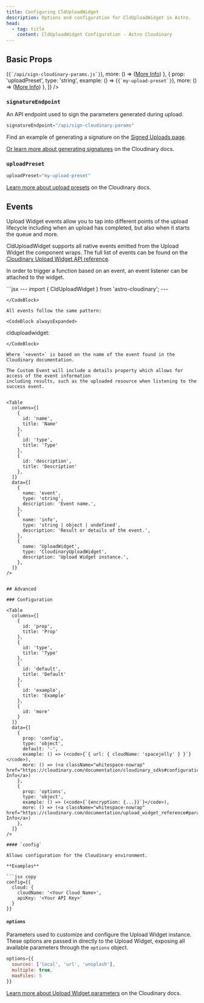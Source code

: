 ```yaml
---
title: Configuring CldUploadWidget
description: Options and configuration for CldUploadWidget in Astro.
head:
  - tag: title
    content: CldUploadWidget Configuration - Astro Cloudinary
---
```



## Basic Props

<Table
  columns={[
    {
      id: 'prop',
      title: 'Prop'
    },
    {
      id: 'type',
      title: 'Type'
    },
    {
      id: 'example',
      title: 'Example'
    },
    {
      id: 'more'
    }
  ]}
  data={[
    {
      prop: 'signatureEndpoint',
      type: 'string',
      example: () => (<code>{`/api/sign-cloudinary-params.js`}</code>),
      more: () => (<a className="whitespace-nowrap" href="/clduploadwidget/signed-uploads">More Info</a>)
    },
    {
      prop: 'uploadPreset',
      type: 'string',
      example: () => (<code>{`my-upload-preset`}</code>),
      more: () => (<a className="whitespace-nowrap" href="https://cloudinary.com/documentation/upload_presets">More Info</a>)
    },
  ]}
/>

### `signatureEndpoint`

An API endpoint used to sign the parameters generated during upload.

```jsx copy showLineNumbers
signatureEndpoint="/api/sign-cloudinary-params"
```

Find an example of generating a signature on the [Signed Uploads page](/clduploadwidget/signed-uploads).

[Or learn more about generating signatures](https://cloudinary.com/documentation/upload_images#generating_authentication_signatures) on the Cloudinary docs.

### `uploadPreset`

```jsx copy showLineNumbers
uploadPreset="my-upload-preset"
```

[Learn more about upload presets](https://cloudinary.com/documentation/upload_presets) on the Cloudinary docs.

## Events

Upload Widget events allow you to tap into different points of the upload lifecycle including
when an upload has completed, but also when it starts the queue and more.

CldUploadWidget supports all native events emitted from the Upload Widget the component wraps.
The full list of events can be found on the [Cloudinary Upload Widget API reference](https://cloudinary.com/documentation/upload_widget_reference).

In order to trigger a function based on an event, an event listener can be attached to the widget.

<CodeBlock>
```jsx
---
import { CldUploadWidget } from 'astro-cloudinary';
---
<CldUploadWidget
  id="upload-events"
  uploadPreset="<Your UploadPreset>"
/>

<script>
const widget = document.querySelector('#upload-events');

if ( widget ) {
  widget.addEventListener('clduploadwidget:success', ((e: CustomEvent<{ detail: object }>) => {
    console.log('clduploadwidget:success', e.detail);
  }) as EventListener);
}
</script>
```
</CodeBlock>

All events follow the same pattern:

<CodeBlock alwaysExpanded>
```
clduploadwidget:<event>
```
</CodeBlock>

Where `<event>` is based on the name of the event found in the Cloudinary documentation.

The Custom Event will include a details property which allows for access of the event information
including results, such as the uploaded resource when listening to the success event.


<Table
  columns={[
    {
      id: 'name',
      title: 'Name'
    },
    {
      id: 'type',
      title: 'Type'
    },
    {
      id: 'description',
      title: 'Description'
    },
  ]}
  data={[
    {
      name: 'event',
      type: 'string',
      description: 'Event name.',
    },
    {
      name: 'info',
      type: 'string | object | undefined',
      description: 'Result or details of the event.',
    },
    {
      name: 'UploadWidget',
      type: 'CloudinaryUploadWidget',
      description: 'Upload Widget instance.',
    },
  ]}
/>


## Advanced

### Configuration

<Table
  columns={[
    {
      id: 'prop',
      title: 'Prop'
    },
    {
      id: 'type',
      title: 'Type'
    },
    {
      id: 'default',
      title: 'Default'
    },
    {
      id: 'example',
      title: 'Example'
    },
    {
      id: 'more'
    }
  ]}
  data={[
    {
      prop: 'config',
      type: 'object',
      default: '-',
      example: () => (<code>{`{ url: { cloudName: 'spacejelly' } }`}</code>),
      more: () => (<a className="whitespace-nowrap" href="https://cloudinary.com/documentation/cloudinary_sdks#configuration_parameters">More Info</a>)
    },
    {
      prop: 'options',
      type: 'object',
      example: () => (<code>{`{encryption: {...}}`}</code>),
      more: () => (<a className="whitespace-nowrap" href="https://cloudinary.com/documentation/upload_widget_reference#parameters">More Info</a>)
    },
  ]}
/>

#### `config`

Allows configuration for the Cloudinary environment.

**Examples**

```jsx copy
config={{
  cloud: {
    cloudName: '<Your Cloud Name>',
    apiKey: '<Your API Key>'
  }
}}
```

#### `options`

Parameters used to customize and configure the Upload Widget instance. These options are passed in
directly to the Upload Widget, exposing all available parameters through the `options` object.

```jsx copy showLineNumbers
options={{
  sources: ['local', 'url', 'unsplash'],
  multiple: true,
  maxFiles: 5
}}
```

[Learn more about Upload Widget parameters](https://cloudinary.com/documentation/upload_widget_reference#parameters) on the Cloudinary docs.